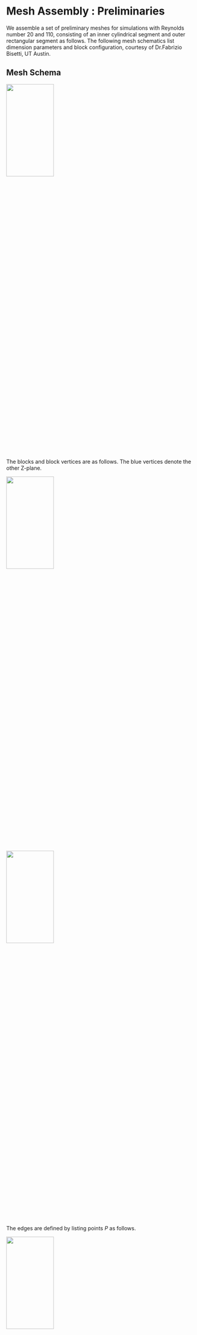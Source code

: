 # Mesh Assembly : Preliminaries

We assemble a set of preliminary meshes for simulations with Reynolds number 20 and 110, consisting of an inner cylindrical segment and outer rectangular segment as follows. The following mesh schematics list dimension parameters and block configuration, courtesy of Dr.Fabrizio Bisetti, UT Austin.  

## Mesh Schema  

![](../plots/5/dim.jpg){width=50% height=25%}  

The blocks and block vertices are as follows. The blue vertices denote the other Z-plane.  

![](../plots/5/block.jpg){width=50% height=25%}  

![](../plots/5/vert.jpg){width=50% height=25%}  

The edges are defined by listing points $P$ as follows.  

![](../plots/5/arc.jpg){width=50% height=25%} 

A symmetry plane is defined in OpenFoam s.t. boundary effects do not significantly affect results. So the resulting simulation will look as below.  

![](../plots/5/sp.jpg){width=25% height=25%}  

For all the meshes unless otherwise noted, the parameters are as follows, with units in meters for all dimensions on the diagram, and Re denoting the Reynolds number.

- f : blockMeshFactor (decreases cell dimensions in each direction by this factor), set by default : `int(max(10, Re/3))`
- R : cylinder radius, default: `1/2`
- R2 : ring block outer radius, default: `3/2`
- H : height, default: `4`
- F : forward distance, default: `4`
- W : wake (backward) distance, default: `4 + Re*(1/15)`
- K : +/- distance in Z-axis --- mostly irrelevant for anything in this project, default: `4`

The preliminary meshes `run_20_1` and `run_110_1` simply follow the default settings.  

## Mesh Files  
 
BlockMeshDict files are available here: <a href="https://github.com/akhilsadam/coe347-group12/blob/main/2/code/data/run_20_1/system/blockMeshDict">run_20_1</a> and <a href="https://github.com/akhilsadam/coe347-group12/blob/main/2/code/data/run_110_1/system/blockMeshDict">run_110_1</a>,
blockMesh logs are available here: <a href="https://github.com/akhilsadam/coe347-group12/blob/main/2/code/data/run_20_1/log.blockMesh">run_20_1</a> and <a href="https://github.com/akhilsadam/coe347-group12/blob/main/2/code/data/run_110_1/log.blockMesh">run_110_1</a>,  
checkMesh logs are available here: <a href="https://github.com/akhilsadam/coe347-group12/blob/main/2/code/data/run_20_1/log.checkMesh">run_20_1</a> and <a href="https://github.com/akhilsadam/coe347-group12/blob/main/2/code/data/run_110_1/log.checkMesh">run_110_1</a>.  


## Mesh Figures  

Mesh images are shown here, for detail comparision. We will show the `run_20_1` mesh first and then the `run_110_1` mesh.

- `run_20_1`:  

![](../plots/run_20_1/run_20_1_MESH.jpg) ![](../plots/run_20_1/run_20_1_MESH2.jpg)  

- `run_110_1`:  

![](../plots/run_110_1/run_110_1_MESH.jpg) ![](../plots/run_110_1/run_110_1_MESH2.jpg)  






 